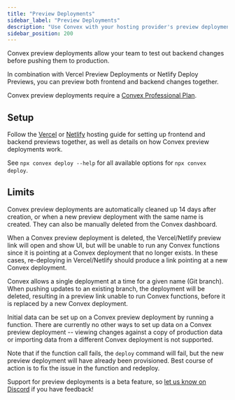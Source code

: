 ```yaml
---
title: "Preview Deployments"
sidebar_label: "Preview Deployments"
description: "Use Convex with your hosting provider's preview deployments"
sidebar_position: 200
---
```


Convex preview deployments allow your team to test out backend changes before
pushing them to production.

In combination with Vercel Preview Deployments or Netlify Deploy Previews, you
can preview both frontend and backend changes together.

Convex preview deployments require a
[Convex Professional Plan](https://www.convex.dev/plans).

<BetaAdmonition feature="Convex preview deployments" verb="are" />

## Setup

Follow the [Vercel](/docs/production/hosting/vercel.mdx#preview-deployments) or
[Netlify](/docs/production/hosting/netlify.mdx#deploy-previews) hosting guide
for setting up frontend and backend previews together, as well as details on how
Convex preview deployments work.

See `npx convex deploy --help` for all available options for
`npx convex deploy`.

## Limits

Convex preview deployments are automatically cleaned up 14 days after creation,
or when a new preview deployment with the same name is created. They can also be
manually deleted from the Convex dashboard.

When a Convex preview deployment is deleted, the Vercel/Netlify preview link
will open and show UI, but will be unable to run any Convex functions since it
is pointing at a Convex deployment that no longer exists. In these cases,
re-deploying in Vercel/Netlify should produce a link pointing at a new Convex
deployment.

Convex allows a single deployment at a time for a given name (Git branch). When
pushing updates to an existing branch, the deployment will be deleted, resulting
in a preview link unable to run Convex functions, before it is replaced by a new
Convex deployment.

Initial data can be set up on a Convex preview deployment by running a function.
There are currently no other ways to set up data on a Convex preview deployment
-- viewing changes against a copy of production data or importing data from a
different Convex deployment is not supported.

Note that if the function call fails, the `deploy` command will fail, but the
new preview deployment will have already been provisioned. Best course of action
is to fix the issue in the function and redeploy.

Support for preview deployments is a beta feature, so
[let us know on Discord](https://convex.dev/community) if you have feedback!
